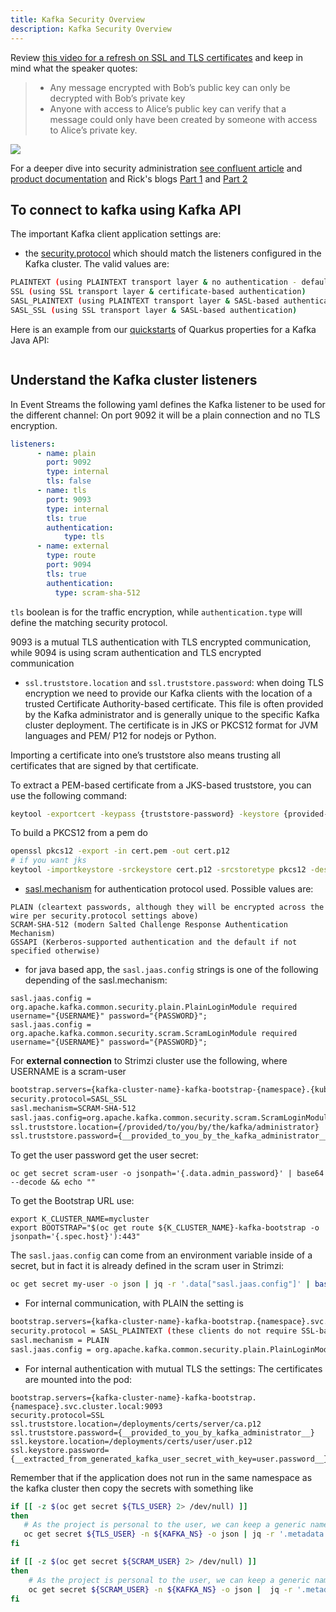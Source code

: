 ```yaml
---
title: Kafka Security Overview
description: Kafka Security Overview
---
```


Review [this video for a refresh on SSL and TLS certificates](https://www.youtube.com/watch?v=T4Df5_cojAs) and keep in mind what the speaker quotes:

> * Any message encrypted with Bob’s public key can only be decrypted with Bob’s private key
> * Anyone with access to Alice’s public key can verify that a message could only have been created by someone with access to Alice’s private key.

![](./images/tls-overview.png)

For a deeper dive into security administration [see confluent article](https://docs.confluent.io/platform/current/security/general-overview.html) and [product documentation](http://kafka.apache.org/documentation/#security)
and Rick's blogs [Part 1](https://rosowski.medium.com/kafka-security-fundamentals-the-rosetta-stone-to-your-event-streaming-infrastructure-518f49640db4) and [Part 2](https://rosowski.medium.com/kafka-security-fundamentals-adding-tls-to-your-event-driven-utility-belt-432307f4ff62)


## To connect to kafka using Kafka API

The important Kafka client application settings are:

* the [security.protocol](http://kafka.apache.org/documentation/#adminclientconfigs_security.protocol)
which should match the listeners configured in the Kafka cluster. The valid values are:

```sh
PLAINTEXT (using PLAINTEXT transport layer & no authentication - default value).
SSL (using SSL transport layer & certificate-based authentication)
SASL_PLAINTEXT (using PLAINTEXT transport layer & SASL-based authentication)
SASL_SSL (using SSL transport layer & SASL-based authentication)
```

Here is an example from our [quickstarts]() of Quarkus properties for a Kafka Java API:

```
```

## Understand the Kafka cluster listeners

In Event Streams the following yaml defines the Kafka listener to be used
for the different channel: 
On port 9092 it will be a plain connection and no TLS encryption.

```yaml
listeners:
      - name: plain
        port: 9092
        type: internal
        tls: false
      - name: tls
        port: 9093
        type: internal
        tls: true
        authentication:
            type: tls
      - name: external
        type: route
        port: 9094
        tls: true 
        authentication:
          type: scram-sha-512
```
`tls` boolean is for the traffic encryption, while `authentication.type` will define the matching security protocol.

9093 is a mutual TLS authentication with TLS encrypted communication, while 9094 is using scram authentication and TLS encrypted communication

* `ssl.truststore.location` and `ssl.truststore.password`: when doing TLS encryption we need to provide our Kafka clients
 with the location of a trusted Certificate Authority-based certificate. This file is often provided by the 
 Kafka administrator and is generally unique to the specific Kafka cluster deployment. The certificate is in 
 JKS or PKCS12 format for JVM languages and PEM/ P12 for nodejs or Python.

Importing a certificate into one’s truststore also means trusting all certificates that are signed by that certificate.

To extract a PEM-based certificate from a JKS-based truststore, you can use the following command:

```sh
keytool -exportcert -keypass {truststore-password} -keystore {provided-kafka-truststore.jks} -rfc -file {desired-kafka-cert-output.pem}
```

To build a PKCS12 from a pem do

```sh
openssl pkcs12 -export -in cert.pem -out cert.p12
# if you want jks
keytool -importkeystore -srckeystore cert.p12 -srcstoretype pkcs12 -destkeystore cert.jks
```

* [sasl.mechanism](http://kafka.apache.org/documentation/#adminclientconfigs_sasl.mechanism) for authentication protocol used. Possible values are:

```
PLAIN (cleartext passwords, although they will be encrypted across the wire per security.protocol settings above)
SCRAM-SHA-512 (modern Salted Challenge Response Authentication Mechanism)
GSSAPI (Kerberos-supported authentication and the default if not specified otherwise)
```

* for java based app, the `sasl.jaas.config` strings is one of the following depending of the sasl.mechanism:

```
sasl.jaas.config = org.apache.kafka.common.security.plain.PlainLoginModule required username="{USERNAME}" password="{PASSWORD}";
sasl.jaas.config = org.apache.kafka.common.security.scram.ScramLoginModule required username="{USERNAME}" password="{PASSWORD}";
```

For **external connection** to Strimzi cluster use the following, where USERNAME is a scram-user

```sh
bootstrap.servers={kafka-cluster-name}-kafka-bootstrap-{namespace}.{kubernetes-cluster-fully-qualified-domain-name}:443
security.protocol=SASL_SSL
sasl.mechanism=SCRAM-SHA-512
sasl.jaas.config=org.apache.kafka.common.security.scram.ScramLoginModule required username="{USERNAME}" password="{PASSWORD}";
ssl.truststore.location={/provided/to/you/by/the/kafka/administrator}
ssl.truststore.password={__provided_to_you_by_the_kafka_administrator__}
```

To get the user password get the user secret:

```shell
oc get secret scram-user -o jsonpath='{.data.admin_password}' | base64 --decode && echo ""
```

To get the Bootstrap URL use: 

```
export K_CLUSTER_NAME=mycluster
export BOOTSTRAP="$(oc get route ${K_CLUSTER_NAME}-kafka-bootstrap -o jsonpath='{.spec.host}'):443"
```

The `sasl.jaas.config` can come from an environment variable inside of a secret, but in fact it is already defined in the scram user in Strimzi:

```sh
oc get secret my-user -o json | jq -r '.data["sasl.jaas.config"]' | base64 -d -
```

* For internal communication, with PLAIN the setting is

```sh
bootstrap.servers={kafka-cluster-name}-kafka-bootstrap.{namespace}.svc.cluster.local:9093
security.protocol = SASL_PLAINTEXT (these clients do not require SSL-based encryption as they are local to the cluster)
sasl.mechanism = PLAIN
sasl.jaas.config = org.apache.kafka.common.security.plain.PlainLoginModule required username="{USERNAME}" password="{PASSWORD}";
```

* For internal authentication with mutual TLS the settings: The certificates are mounted into the pod:

```
bootstrap.servers={kafka-cluster-name}-kafka-bootstrap.{namespace}.svc.cluster.local:9093
security.protocol=SSL
ssl.truststore.location=/deployments/certs/server/ca.p12
ssl.truststore.password={__provided_to_you_by_kafka_administrator__}
ssl.keystore.location=/deployments/certs/user/user.p12
ssl.keystore.password={__extracted_from_generated_kafka_user_secret_with_key=user.password__}
```

Remember that if the application does not run in the same namespace as the kafka cluster then copy the secrets with something like

```sh
if [[ -z $(oc get secret ${TLS_USER} 2> /dev/null) ]]
then
   # As the project is personal to the user, we can keep a generic name for the secret
   oc get secret ${TLS_USER} -n ${KAFKA_NS} -o json | jq -r '.metadata.name="tls-user"' | jq -r '.metadata.namespace="'${YOUR_PROJECT_NAME}'"' | oc apply -f -
fi

if [[ -z $(oc get secret ${SCRAM_USER} 2> /dev/null) ]]
then
    # As the project is personal to the user, we can keep a generic name for the secret
    oc get secret ${SCRAM_USER} -n ${KAFKA_NS} -o json |  jq -r '.metadata.name="scram-user"' | jq -r '.metadata.namespace="'${YOUR_PROJECT_NAME}'"' | oc apply -f -
fi
```
